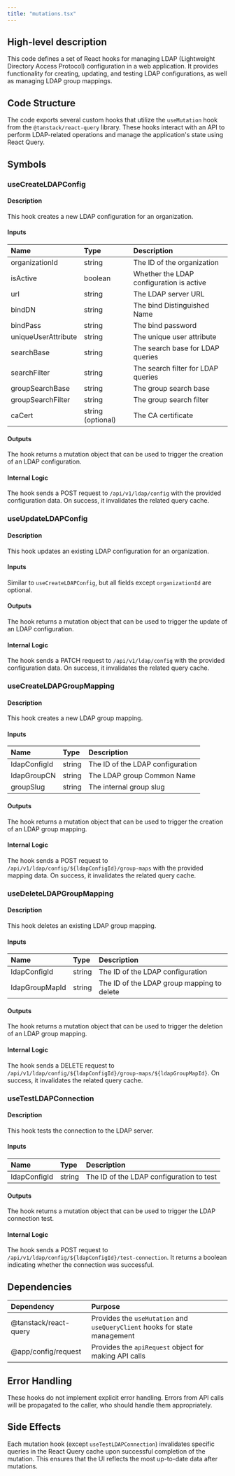 ```yaml
---
title: "mutations.tsx"
---
```


## High-level description
This code defines a set of React hooks for managing LDAP (Lightweight Directory Access Protocol) configuration in a web application. It provides functionality for creating, updating, and testing LDAP configurations, as well as managing LDAP group mappings.

## Code Structure
The code exports several custom hooks that utilize the `useMutation` hook from the `@tanstack/react-query` library. These hooks interact with an API to perform LDAP-related operations and manage the application's state using React Query.

## Symbols

### useCreateLDAPConfig
#### Description
This hook creates a new LDAP configuration for an organization.

#### Inputs
| Name | Type | Description |
|:-----|:-----|:------------|
| organizationId | string | The ID of the organization |
| isActive | boolean | Whether the LDAP configuration is active |
| url | string | The LDAP server URL |
| bindDN | string | The bind Distinguished Name |
| bindPass | string | The bind password |
| uniqueUserAttribute | string | The unique user attribute |
| searchBase | string | The search base for LDAP queries |
| searchFilter | string | The search filter for LDAP queries |
| groupSearchBase | string | The group search base |
| groupSearchFilter | string | The group search filter |
| caCert | string (optional) | The CA certificate |

#### Outputs
The hook returns a mutation object that can be used to trigger the creation of an LDAP configuration.

#### Internal Logic
The hook sends a POST request to `/api/v1/ldap/config` with the provided configuration data. On success, it invalidates the related query cache.

### useUpdateLDAPConfig
#### Description
This hook updates an existing LDAP configuration for an organization.

#### Inputs
Similar to `useCreateLDAPConfig`, but all fields except `organizationId` are optional.

#### Outputs
The hook returns a mutation object that can be used to trigger the update of an LDAP configuration.

#### Internal Logic
The hook sends a PATCH request to `/api/v1/ldap/config` with the provided configuration data. On success, it invalidates the related query cache.

### useCreateLDAPGroupMapping
#### Description
This hook creates a new LDAP group mapping.

#### Inputs
| Name | Type | Description |
|:-----|:-----|:------------|
| ldapConfigId | string | The ID of the LDAP configuration |
| ldapGroupCN | string | The LDAP group Common Name |
| groupSlug | string | The internal group slug |

#### Outputs
The hook returns a mutation object that can be used to trigger the creation of an LDAP group mapping.

#### Internal Logic
The hook sends a POST request to `/api/v1/ldap/config/${ldapConfigId}/group-maps` with the provided mapping data. On success, it invalidates the related query cache.

### useDeleteLDAPGroupMapping
#### Description
This hook deletes an existing LDAP group mapping.

#### Inputs
| Name | Type | Description |
|:-----|:-----|:------------|
| ldapConfigId | string | The ID of the LDAP configuration |
| ldapGroupMapId | string | The ID of the LDAP group mapping to delete |

#### Outputs
The hook returns a mutation object that can be used to trigger the deletion of an LDAP group mapping.

#### Internal Logic
The hook sends a DELETE request to `/api/v1/ldap/config/${ldapConfigId}/group-maps/${ldapGroupMapId}`. On success, it invalidates the related query cache.

### useTestLDAPConnection
#### Description
This hook tests the connection to the LDAP server.

#### Inputs
| Name | Type | Description |
|:-----|:-----|:------------|
| ldapConfigId | string | The ID of the LDAP configuration to test |

#### Outputs
The hook returns a mutation object that can be used to trigger the LDAP connection test.

#### Internal Logic
The hook sends a POST request to `/api/v1/ldap/config/${ldapConfigId}/test-connection`. It returns a boolean indicating whether the connection was successful.

## Dependencies
| Dependency | Purpose |
|:-----------|:--------|
| @tanstack/react-query | Provides the `useMutation` and `useQueryClient` hooks for state management |
| @app/config/request | Provides the `apiRequest` object for making API calls |

## Error Handling
These hooks do not implement explicit error handling. Errors from API calls will be propagated to the caller, who should handle them appropriately.

## Side Effects
Each mutation hook (except `useTestLDAPConnection`) invalidates specific queries in the React Query cache upon successful completion of the mutation. This ensures that the UI reflects the most up-to-date data after mutations.
